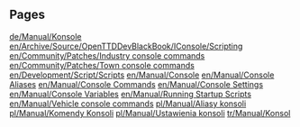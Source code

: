 
== Pages ==
[[de/Manual/Konsole]]
[[en/Archive/Source/OpenTTDDevBlackBook/IConsole/Scripting]]
[[en/Community/Patches/Industry console commands]]
[[en/Community/Patches/Town console commands]]
[[en/Development/Script/Scripts]]
[[en/Manual/Console]]
[[en/Manual/Console Aliases]]
[[en/Manual/Console Commands]]
[[en/Manual/Console Settings]]
[[en/Manual/Console Variables]]
[[en/Manual/Running Startup Scripts]]
[[en/Manual/Vehicle console commands]]
[[pl/Manual/Aliasy konsoli]]
[[pl/Manual/Komendy Konsoli]]
[[pl/Manual/Ustawienia konsoli]]
[[tr/Manual/Konsol]]
